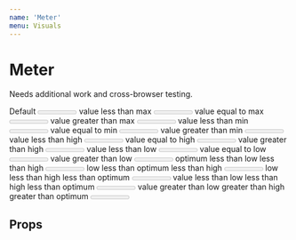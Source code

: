 ```yaml
---
name: 'Meter'
menu: Visuals
---
```




# Meter

Needs additional work and cross-browser testing.

<Playground>
  <Wrapper>
    <Label>Default</Label>
    <Meter />
  </Wrapper>
  <Wrapper>
    <Label>value less than max</Label>
    <Meter min={0} max={10} value={5} />
  </Wrapper>
  <Wrapper>
    <Label>value equal to max</Label>
    <Meter min={0} max={10} value={10} />
  </Wrapper>
  <Wrapper>
    <Label>value greater than max</Label>
    <Meter min={0} max={10} value={12} />
  </Wrapper>
  <Wrapper>
    <Label>value less than min</Label>
    <Meter min={0} max={10} value={-1} />
  </Wrapper>
  <Wrapper>
    <Label>value equal to min</Label>
    <Meter min={0} max={10} value={0} />
  </Wrapper>
  <Wrapper>
    <Label>value greater than min</Label>
    <Meter min={0} max={10} value={5} />
  </Wrapper>
  <Wrapper>
    <Label>value less than high</Label>
    <Meter min={0} max={10} low={3} high={7} optimum={5} value={6} />
  </Wrapper>
  <Wrapper>
    <Label>value equal to high</Label>
    <Meter min={0} max={10} low={3} high={7} optimum={5} value={7} />
  </Wrapper>
  <Wrapper>
    <Label>value greater than high</Label>
    <Meter min={0} max={10} low={3} high={7} optimum={5} value={8} />
  </Wrapper>
  <Wrapper>
    <Label>value less than low</Label>
    <Meter min={0} max={10} low={3} high={7} optimum={5} value={2} />
  </Wrapper>
  <Wrapper>
    <Label>value equal to low</Label>
    <Meter min={0} max={10} low={3} high={7} optimum={5} value={3} />
  </Wrapper>
  <Wrapper>
    <Label>value greater than low</Label>
    <Meter min={0} max={10} low={3} high={7} optimum={5} value={4} />
  </Wrapper>
  <Wrapper>
    <Label>optimum less than low less than high</Label>
    <Meter min={0} max={10} low={4} high={7} optimum={2} value={5} />
  </Wrapper>
  <Wrapper>
    <Label>low less than optimum less than high</Label>
    <Meter min={0} max={10} low={3} high={7} optimum={5} value={5} />
  </Wrapper>
  <Wrapper>
    <Label>low less than high less than optimum</Label>
    <Meter min={0} max={10} low={3} high={6} optimum={8} value={5} />
  </Wrapper>
  <Wrapper>
    <Label>value less than low less than high less than optimum</Label>
    <Meter min={0} max={10} low={4} high={6} optimum={8} value={2} />
  </Wrapper>
  <Wrapper>
    <Label>value greater than low greater than high greater than optimum</Label>
    <Meter min={0} max={10} low={6} high={4} optimum={1} value={8} />
  </Wrapper>
</Playground>

## Props

<PropsTable of={Meter} />
